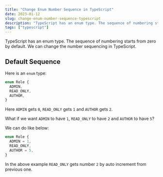 ```yaml
---
title: "Change Enum Number Sequence in TypeScript"
date: 2023-01-12
slug: change-enum-number-sequence-typescript
description: "TypeScript has an enum type. The sequence of numbering starts from zero by default. We can change the number sequencing in TypeScript."
tags: ["typescript"]
---
```


TypeScript has an enum type. The sequence of numbering starts from zero by default. We can change the number sequencing in TypeScript.

## Default Sequence

Here is an `enum` type:

```typescript
enum Role {
  ADMIN,
  READ_ONLY,
  AUTHOR,
}
```

Here `ADMIN` gets `0`, `READ_ONLY` gets `1` and `AUTHOR` gets `2`.

What if we want `ADMIN` to have `1`, `READ_ONLY` to have `2` and `AUTHOR` to have `5`?

We can do like below:

```typescript
enum Role {
  ADMIN = 1,
  READ_ONLY,
  AUTHOR = 5,
}
```

In the above example `READ_ONLY` gets number `2` by auto increment from previous one.
